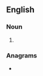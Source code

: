 ==English==

===Noun===
{{head|en|noun form}}

# {{plural of|regolith|lang=en}}

===Anagrams===
* {{anagrams|en|a=eghilorst|ghostlier|sole right}}